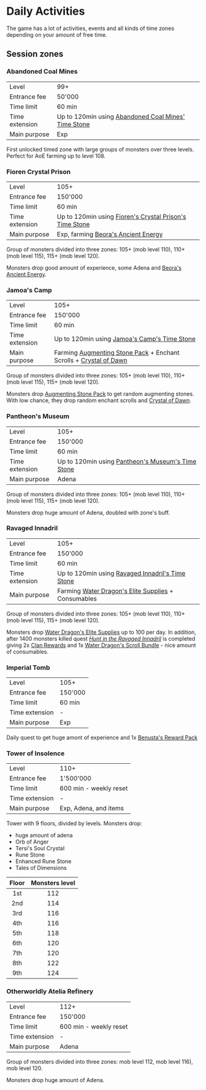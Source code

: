 # Daily Activities

The game has a lot of activities, events and all kinds of time zones depending on your amount of free time.

## Session zones

### Abandoned Coal Mines

|||
|--|--|
|Level|99+|
|Entrance fee|50'000|
|Time limit|60 min|
|Time extension|Up to 120min using [Abandoned Coal Mines' Time Stone](https://l2central.info/main/items/81358.html)|
|Main purpose|Exp|

First unlocked timed zone with large groups of monsters over three levels. Perfect for AoE farming up to level 108.

### Fioren Crystal Prison

|||
|--|--|
|Level|105+|
|Entrance fee|150'000|
|Time limit|60 min|
|Time extension|Up to 120min using [Fioren's Crystal Prison's Time Stone](https://l2central.info/main/items/80996.html)|
|Main purpose|Exp, farming [Beora's Ancient Energy](https://l2central.info/main/items/82305.html)|

Group of monsters divided into three zones: 105+ (mob level 110), 110+ (mob level 115), 115+ (mob level 120).

Monsters drop good amount of experience, some Adena and [Beora's Ancient Energy](https://l2central.info/main/items/82305.html).


### Jamoa's Camp

|||
|--|--|
|Level|105+|
|Entrance fee|150'000|
|Time limit|60 min|
|Time extension|Up to 120min using [Jamoa's Camp's Time Stone](https://l2central.info/main/items/80997.html)|
|Main purpose|Farming [Augmenting Stone Pack](https://l2central.info/main/items/82400.html) + Enchant Scrolls + [Crystal of Dawn](https://l2central.info/main/items/80839.html)|

Group of monsters divided into three zones: 105+ (mob level 110), 110+ (mob level 115), 115+ (mob level 120).

Monsters drop [Augmenting Stone Pack](https://l2central.info/main/items/82400.html) to get random augmenting stones. With low chance, they drop random enchant scrolls and [Crystal of Dawn](https://l2central.info/main/items/80839.html).


### Pantheon's Museum

|||
|--|--|
|Level|105+|
|Entrance fee|150'000|
|Time limit|60 min|
|Time extension|Up to 120min using [Pantheon's Museum's Time Stone](https://l2central.info/main/items/80998.html)|
|Main purpose|Adena|

Group of monsters divided into three zones: 105+ (mob level 110), 110+ (mob level 115), 115+ (mob level 120).

Monsters drop huge amount of Adena, doubled with zone's buff.


### Ravaged Innadril

|||
|--|--|
|Level|105+|
|Entrance fee|150'000|
|Time limit|60 min|
|Time extension|Up to 120min using [Ravaged Innadril's Time Stone](https://l2central.info/main/items/81699.html)|
|Main purpose|Farming [Water Dragon's Elite Supplies](https://l2central.info/main/items/81758.html) + Consumables|

Group of monsters divided into three zones: 105+ (mob level 110), 110+ (mob level 115), 115+ (mob level 120).

Monsters drop [Water Dragon's Elite Supplies](https://l2central.info/main/items/81758.html) up to 100 per day. In addition, after 1400 monsters killed quest [*Hunt in the Ravaged Innadril*](https://l2central.info/main/articles/pledgemission/4112.html) is completed giving 2x [Clan Rewards](https://l2central.info/main/items/60077.html) and 1x [Water Dragon's Scroll Bundle](https://l2central.info/main/items/60078.html) - nice amount of consumables.


### Imperial Tomb

|||
|--|--|
|Level|105+|
|Entrance fee|150'000|
|Time limit|60 min|
|Time extension|-|
|Main purpose|Exp|

Daily quest to get huge amont of experience and 1x [Benusta's Reward Pack](https://l2central.info/main/items/82453.html)


### Tower of Insolence

|||
|--|--|
|Level|110+|
|Entrance fee|1'500'000|
|Time limit|600 min - weekly reset|
|Time extension|-|
|Main purpose|Exp, Adena, and items|

Tower with 9 floors, divided by levels. Monsters drop:
- huge amount of adena
- Orb of Anger
- Tersi's Soul Crystal
- Rune Stone
- Enhanced Rune Stone
- Tales of Dimensions

|Floor|Monsters level|
|:--:|:--:|
|1st|112|
|2nd|114|
|3rd|116|
|4th|116|
|5th|118|
|6th|120|
|7th|120|
|8th|122|
|9th|124|


### Otherworldly Atelia Refinery

|||
|--|--|
|Level|112+|
|Entrance fee|150'000|
|Time limit|600 min - weekly reset|
|Time extension|-|
|Main purpose|Adena|

Group of monsters divided into three zones: mob level 112, mob level 116), mob level 120.

Monsters drop huge amount of Adena.
